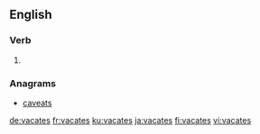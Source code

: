 ==English==

===Verb===
{{head|en}}

# {{en-third-person singular of|vacate}}

===Anagrams===
* [[caveats#English|caveats]]

[[de:vacates]]
[[fr:vacates]]
[[ku:vacates]]
[[ja:vacates]]
[[fi:vacates]]
[[vi:vacates]]